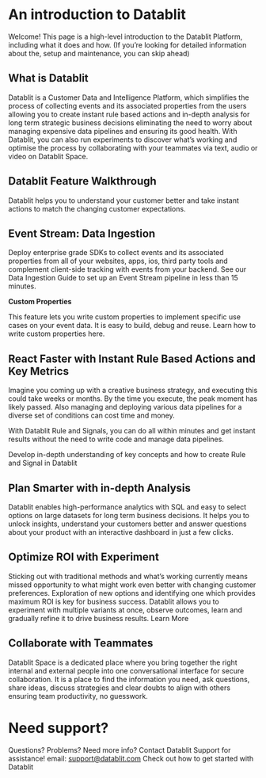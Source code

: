 # An introduction to Datablit

Welcome! This page is a high-level introduction to the Datablit Platform, including what it does and how. (If you’re looking for detailed information about the, setup and maintenance, you can skip ahead)

## What is Datablit

Datablit is a Customer Data and Intelligence Platform, which simplifies the process of collecting events and its associated properties from the users allowing you to create instant rule based actions and in-depth analysis for long term strategic business decisions eliminating the need to worry about managing expensive data pipelines and ensuring its good health.
With Datablit, you can also run experiments to discover what’s working and optimise the process by collaborating with your teammates via text, audio or video on Datablit Space.

## Datablit Feature Walkthrough

Datablit helps you to understand your customer better and take instant actions to match the changing customer expectations.

## Event Stream: Data Ingestion

Deploy enterprise grade SDKs to collect events and its associated properties from all of your websites, apps, ios, third party tools and complement client-side tracking with events from your backend.
See our Data Ingestion Guide to set up an Event Stream pipeline in less than 15 minutes.

<strong>Custom Properties</strong>

This feature lets you write custom properties to implement specific use cases on your event data. It is easy to build, debug and reuse.
Learn how to write custom properties here.

## React Faster with Instant Rule Based Actions and Key Metrics

Imagine you coming up with a creative business strategy, and executing this could take weeks or months. By the time you execute, the peak moment has likely passed. Also managing and deploying various data pipelines for a diverse set of conditions can cost time and money.

With Datablit Rule and Signals, you can do all within minutes and get instant results without the need to write code and manage data pipelines.

Develop in-depth understanding of key concepts and how to create Rule and Signal in Datablit

## Plan Smarter with in-depth Analysis

Datablit enables high-performance analytics with SQL and easy to select options on large datasets for long term business decisions. It helps you to unlock insights, understand your customers better and answer questions about your product with an interactive dashboard in just a few clicks.

## Optimize ROI with Experiment

Sticking out with traditional methods and what’s working currently means missed opportunity to what might work even better with changing customer preferences. Exploration of new options and identifying one which provides maximum ROI is key for business success.
Datablit allows you to experiment with multiple variants at once, observe outcomes, learn and gradually refine it to drive business results.
Learn More

## Collaborate with Teammates

Datablit Space is a dedicated place where you bring together the right internal and external people into one conversational interface for secure collaboration. It is a place to find the information you need, ask questions, share ideas, discuss strategies and clear doubts to align with others ensuring team productivity, no guesswork.

# Need support?

Questions? Problems? Need more info? Contact Datablit Support for assistance!
email: support@datablit.com
Check out how to get started with Datablit
